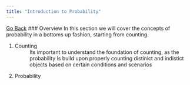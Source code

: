 ```yaml
---
title: "Introduction to Probability"
---
```

[Go Back](../index.qmd)
### Overview
In this section we will cover the concepts of probability in a bottoms up fashion, starting from counting.

1. Counting
: Its important to understand the foundation of counting, as the probability is build upon properly counting distinict and indistict objects based on certain conditions and scenarios

2. Probability